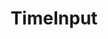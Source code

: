 ---
type: component
title: TimeInput
category: Form
description: A component for entering time.
status: todo
---